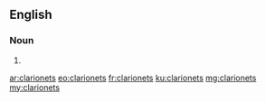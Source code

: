 ==English==

===Noun===
{{head|en|plural}}

# {{plural of|clarionet|lang=en}}

[[ar:clarionets]]
[[eo:clarionets]]
[[fr:clarionets]]
[[ku:clarionets]]
[[mg:clarionets]]
[[my:clarionets]]
